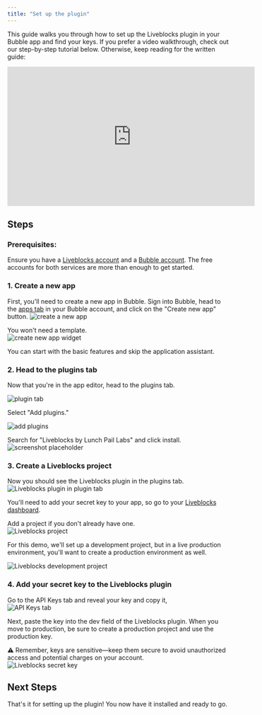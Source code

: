 ```yaml
---
title: "Set up the plugin"
---
```



This guide walks you through how to set up the Liveblocks plugin in your Bubble app and find your keys. If you prefer a video walkthrough, check out our step-by-step tutorial below. Otherwise, keep reading for the written guide:

<iframe
  width="560"
  height="315"
  src="https://www.youtube.com/embed/LAs3olSKgqw"
  title="How to set up the Liveblocks plugin for Bubble"
  frameborder="0"
  allow="accelerometer; autoplay; clipboard-write; encrypted-media; gyroscope; picture-in-picture"
  allowfullscreen
></iframe>

## Steps

### **Prerequisites**:

Ensure you have a [Liveblocks account](https://liveblocks.io/signup) and a [Bubble account](https://bubble.io/login?mode=signup). The free accounts for both services are more than enough to get started.

### 1. **Create a new app**

First, you'll need to create a new app in Bubble. Sign into Bubble, head to the [apps tab](https://bubble.io/home/apps) in your Bubble account, and click on the "Create new app" button.
![create a new app](https://res.cloudinary.com/dpfmaccxx/image/upload/v1726576303/set_up_screenshot_1_ocb5qa.png)

You won't need a template.  
![create new app widget](https://res.cloudinary.com/dpfmaccxx/image/upload/v1726576851/set_up_screenshot_2_pivsnx.png)

You can start with the basic features and skip the application assistant.

### 2. **Head to the plugins tab**

Now that you're in the app editor, head to the plugins tab.

![plugin tab](https://res.cloudinary.com/dpfmaccxx/image/upload/v1726576304/set_up_screenshot_3_iossqw.png)

Select "Add plugins."

![add plugins](https://res.cloudinary.com/dpfmaccxx/image/upload/v1726576304/set_up_screenshot_4_c5c97h.png)

Search for "Liveblocks by Lunch Pail Labs" and click install.  
![screenshot placeholder](https://res.cloudinary.com/dpfmaccxx/image/upload/v1726576304/set_up_screenshot_5_gn84q5.png)

### 3. **Create a Liveblocks project**

Now you should see the Liveblocks plugin in the plugins tab.  
![Liveblocks plugin in plugin tab](https://res.cloudinary.com/dpfmaccxx/image/upload/v1726576304/set_up_screenshot_6_oj9bcs.png)

You'll need to add your secret key to your app, so go to your [Liveblocks dashboard](https://liveblocks.io/dashboard/settings/api-keys).

Add a project if you don't already have one.  
![Liveblocks project](https://res.cloudinary.com/dpfmaccxx/image/upload/v1726576304/set_up_screenshot_7_yo4dqj.png)

For this demo, we'll set up a development project, but in a live production environment, you'll want to create a production environment as well.

![Liveblocks development project](https://res.cloudinary.com/dpfmaccxx/image/upload/v1726576305/set_up_screenshot_8_svruft.png)

### 4. **Add your secret key to the Liveblocks plugin**

Go to the API Keys tab and reveal your key and copy it,  
![API Keys tab](https://res.cloudinary.com/dpfmaccxx/image/upload/v1726576305/set_up_screenshot_9_labxod.png)

Next, paste the key into the dev field of the Liveblocks plugin. When you move to production, be sure to create a production project and use the production key.

⚠️ Remember, keys are sensitive—keep them secure to avoid unauthorized access and potential charges on your account.  
![Liveblocks secret key](https://res.cloudinary.com/dpfmaccxx/image/upload/v1726576305/set_up_screenshot_10_yga4a8.png)

## Next Steps

That's it for setting up the plugin! You now have it installed and ready to go.

<liveblocksFooter />
